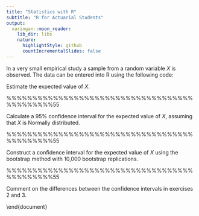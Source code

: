 ```yaml
---
title: "Statistics with R"
subtitle: "R for Actuarial Students"
output:
  xaringan::moon_reader:
    lib_dir: libs
    nature:
      highlightStyle: github
      countIncrementalSlides: false
---
```



\noindent In a very small empirical study a sample from a random variable $X$ is observed. 
The data can be entered into R using the following code:


\begin{framed}\begin{verbatim}
x <- c(0.22, 0.38, 1.28, 0.54, 0.56, 1.36,
       0.55, 0.37, 0.43, 0.46, 0.62, 0.54,
       0.54, 0.51, 0.44, 0.68, 0.55, 0.30)
\end{verbatim} \end{framed}

\medskip 
\subsection*{Exercise 1} 
\noindent Estimate the expected value of $X$.


\begin{framed}\begin{verbatim}
mean(x)
\end{verbatim} \end{framed}

\begin{verbatim}
0.573888
\end{verbatim}


%%%%%%%%%%%%%%%%%%%%%%%%%%%%%%%%%%%%%%%%%%%%%55
\newpage
\subsection*{Exercise 2} 
\noindent Calculate a 95\% confidence interval for the expected value of $X$, assuming that $X$ is Normally distributed.

\begin{framed}\begin{verbatim}
t.test(x, conf=0.95)
\end{verbatim} \end{framed}
\begin{verbatim}
    	One Sample t-test
    
    data:  x
    
    t = 8.2805, df = 17, p-value = 2.276e-07
    alternative hypothesis: true mean is not equal to 0
    
    95 percent confidence interval:
     0.4276654 0.7201123
    
    sample estimates:
    mean of x 
    0.5738889 
    
\end{verbatim}
\newpage 

\noindent \textbf{Shapiro-Wilk normality test}

\begin{framed}\begin{verbatim}
> shapiro.test(x)

	Shapiro-Wilk normality test

data:  x
W = 0.745, p-value = 0.00028
\end{verbatim} \end{framed}

\newpage 
\begin{framed}\begin{verbatim}

qqnorm(x, cex=1.5, pch=18, col="black" )

qqline(x ,lwd=2,col="red")

\end{verbatim} \end{framed}

\includegraphics[scale=0.45]{00-C1/images/00-C1-Q1-qqnorm.png}
\newpage 

\noindent \textbf{Tidyverse}

\begin{framed}\begin{verbatim}

# install.packages(c("magrittr","broom"))

library(magrittr)
library(broom)

t.test(x, conf=0.95) %>% tidy()


\end{verbatim} \end{framed}




%%%%%%%%%%%%%%%%%%%%%%%%%%%%%%%%%%%%%%%%%%%%%55
\newpage

\subsection*{Exercise 3}

\noindent Construct a confidence interval for the expected value of $X$ using the bootstrap
method with 10,000 bootstrap replications.

\begin{framed}
\begin{verbatim}
> 1:4
[1] 1 2 3 4
> 1:5
[1] 1 2 3 4 5
> 1:6
[1] 1 2 3 4 5 6
>
> sample(1:4,replace =TRUE)
[1] 1 1 4 1
>
> sample(1:5,replace =TRUE)
[1] 5 3 1 5 4
>
> sample(1:6,replace =TRUE)
[1] 4 2 1 2 2 4

\end{verbatim}
\end{framed}
\begin{framed}\begin{verbatim}
replicate(10, mean(sample(x,replace =TRUE)))
\end{verbatim} \end{framed}


\begin{verbatim}
 [1] 0.5927778 0.4955556 0.5144444 0.5444444 0.6272222
 [6] 0.5577778 0.5438889 0.4916667 0.6233333 0.6266667    
\end{verbatim}




\begin{framed}\begin{verbatim}
y = replicate(10000,mean(sample(x,replace =TRUE))) 

quantile(y,prob=c(0.025,0.975)) 

\end{verbatim} \end{framed}


\begin{verbatim}
     2.5%     97.5% 
0.4544444 0.7222222 
\end{verbatim}

%%%%%%%%%%%%%%%%%%%%%%%%%%%%%%%%%%%%%%%%%%%%%55
\newpage


\subsection*{Exercise  4}

\noindent Comment on the differences between the confidence intervals in exercises 2 and 3.


\begin{itemize}
    \item The CIs are almost identical with the CI in exercise 3 being narrower. 
    \item The reason might be that the distribution of $X$ is not normal, and therefore the
distribution of the mean is not normal for the small sample size we have in this
question. 
    \item 


The bootstrap method provides a good approximation of the distribution of the mean
independently of the type of distribution.
\end{itemize}



\end{document}

